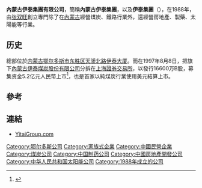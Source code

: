 '''內蒙古伊泰集團有限公司'''，簡稱'''內蒙古伊泰集團'''，以及'''伊泰集團'''（'''{{lang-en|INNER MONGOLIA YITAI GROUP COMPANY LIMITED}}'''），在1988年，由[[张双旺|张双旺]]創立專門除了在[[內蒙古|內蒙古]]經營煤炭、鐵路行業外，還經營房地產、製藥、太陽能等行業。

==历史==
總部位於[[内蒙古|内蒙古]][[鄂尔多斯市|鄂尔多斯市]][[东胜区|东胜区]][[天骄北路|天骄北路]][[伊泰大厦|伊泰大厦]]。而在1997年8月8日，把旗下[[內蒙古伊泰煤炭股份有限公司|內蒙古伊泰煤炭股份有限公司]]分拆在[[上海證券交易所|上海證券交易所]]，以發行16600万B股，募集资金5.2亿元人民幣上市<ref>{{Cite web |url=http://www.yitaigroup.com/jt/Culture.aspx?CateID=179 |title=內蒙古伊泰集團有限公司发展期 |access-date=2012-03-18 |archive-url=https://web.archive.org/web/20100213011653/http://www.yitaigroup.com/jt/Culture.aspx?CateID=179 |archive-date=2010-02-13 |dead-url=yes }}</REF>，也是首家以純煤炭行業使用美元結算上市。

==參考==
{{REFLIST}}

==連結==
*[http://www.yitaigroup.com YitaiGroup.com] {{Wayback|url=http://www.yitaigroup.com/ |date=20201129141356 }}

[[Category:鄂尔多斯公司|Category:鄂尔多斯公司]]
[[Category:家族式企業|Category:家族式企業]]
[[Category:中國民營企業|Category:中國民營企業]]
[[Category:煤炭公司|Category:煤炭公司]]
[[Category:中国制药公司|Category:中国制药公司]]
[[Category:中國房地產開發公司|Category:中國房地產開發公司]]
[[Category:中华人民共和国太阳能公司|Category:中华人民共和国太阳能公司]]
[[Category:1988年成立的公司|Category:1988年成立的公司]]